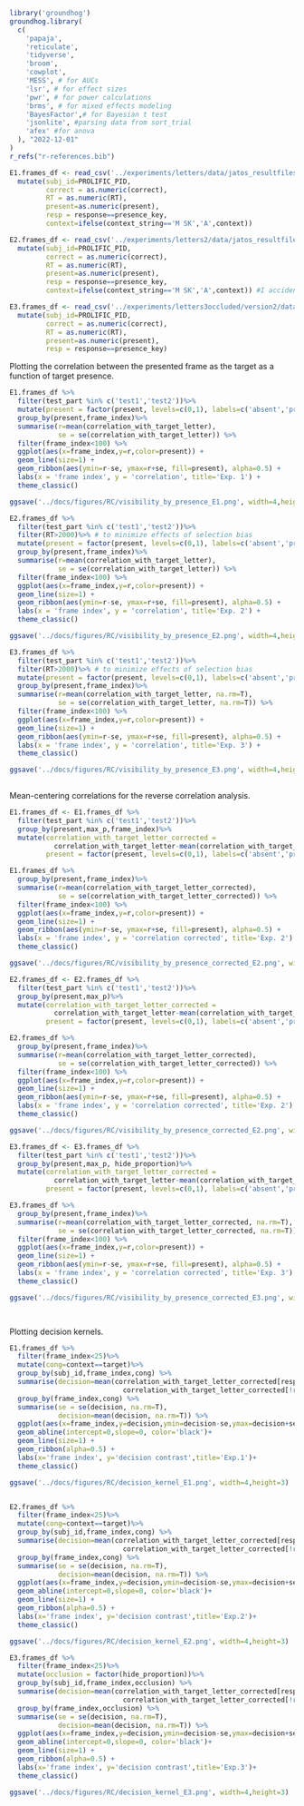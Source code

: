 ```r

library('groundhog')
groundhog.library(
  c(
    'papaja',
    'reticulate',
    'tidyverse',
    'broom',
    'cowplot',
    'MESS', # for AUCs
    'lsr', # for effect sizes
    'pwr', # for power calculations
    'brms', # for mixed effects modeling
    'BayesFactor',# for Bayesian t test
    'jsonlite', #parsing data from sort_trial
    'afex' #for anova
  ), "2022-12-01"
)
r_refs("r-references.bib")

```

```r
E1.frames_df <- read_csv('../experiments/letters/data/jatos_resultfiles_batch1/all_data.csv') %>%
  mutate(subj_id=PROLIFIC_PID,
         correct = as.numeric(correct),
         RT = as.numeric(RT),
         present=as.numeric(present),
         resp = response==presence_key,
         context=ifelse(context_string=='M SK','A',context))

E2.frames_df <- read_csv('../experiments/letters2/data/jatos_resultfiles_batch1/all_data.csv') %>%
  mutate(subj_id=PROLIFIC_PID,
         correct = as.numeric(correct),
         RT = as.numeric(RT),
         present=as.numeric(present),
         resp = response==presence_key,
         context=ifelse(context_string=='M SK','A',context)) #I accidentally coded this as S

E3.frames_df <- read_csv('../experiments/letters3occluded/version2/data/jatos_resultfiles_batch1/all_data.csv') %>%
  mutate(subj_id=PROLIFIC_PID,
         correct = as.numeric(correct),
         RT = as.numeric(RT),
         present=as.numeric(present),
         resp = response==presence_key) 
```

Plotting the correlation between the presented frame as the target as a function of target presence.

```r

E1.frames_df %>%
  filter(test_part %in% c('test1','test2'))%>%
  mutate(present = factor(present, levels=c(0,1), labels=c('absent','present'))) %>%
  group_by(present,frame_index)%>%
  summarise(r=mean(correlation_with_target_letter),
            se = se(correlation_with_target_letter)) %>%
  filter(frame_index<100) %>%
  ggplot(aes(x=frame_index,y=r,color=present)) +
  geom_line(size=1) + 
  geom_ribbon(aes(ymin=r-se, ymax=r+se, fill=present), alpha=0.5) +
  labs(x = 'frame index', y = 'correlation', title='Exp. 1') +
  theme_classic()

ggsave('../docs/figures/RC/visibility_by_presence_E1.png', width=4,height=3)

E2.frames_df %>%
  filter(test_part %in% c('test1','test2'))%>%
  filter(RT>2000)%>% # to minimize effects of selection bias
  mutate(present = factor(present, levels=c(0,1), labels=c('absent','present'))) %>%
  group_by(present,frame_index)%>%
  summarise(r=mean(correlation_with_target_letter),
            se = se(correlation_with_target_letter)) %>%
  filter(frame_index<100) %>%
  ggplot(aes(x=frame_index,y=r,color=present)) +
  geom_line(size=1) + 
  geom_ribbon(aes(ymin=r-se, ymax=r+se, fill=present), alpha=0.5) +
  labs(x = 'frame index', y = 'correlation', title='Exp. 2') +
  theme_classic()

ggsave('../docs/figures/RC/visibility_by_presence_E2.png', width=4,height=3)

E3.frames_df %>%
  filter(test_part %in% c('test1','test2'))%>%
  filter(RT>2000)%>% # to minimize effects of selection bias
  mutate(present = factor(present, levels=c(0,1), labels=c('absent','present'))) %>%
  group_by(present,frame_index)%>%
  summarise(r=mean(correlation_with_target_letter, na.rm=T),
            se = se(correlation_with_target_letter, na.rm=T)) %>%
  filter(frame_index<100) %>%
  ggplot(aes(x=frame_index,y=r,color=present)) +
  geom_line(size=1) + 
  geom_ribbon(aes(ymin=r-se, ymax=r+se, fill=present), alpha=0.5) +
  labs(x = 'frame index', y = 'correlation', title='Exp. 3') +
  theme_classic()

ggsave('../docs/figures/RC/visibility_by_presence_E3.png', width=4,height=3)
  
```

Mean-centering correlations for the reverse correlation analysis. 

```r

E1.frames_df <- E1.frames_df %>%
  filter(test_part %in% c('test1','test2'))%>%
  group_by(present,max_p,frame_index)%>%
  mutate(correlation_with_target_letter_corrected = 
           correlation_with_target_letter-mean(correlation_with_target_letter),
         present = factor(present, levels=c(0,1), labels=c('absent','present')))

E1.frames_df %>%
  group_by(present,frame_index)%>%
  summarise(r=mean(correlation_with_target_letter_corrected),
            se = se(correlation_with_target_letter_corrected)) %>%
  filter(frame_index<100) %>%
  ggplot(aes(x=frame_index,y=r,color=present)) +
  geom_line(size=1) + 
  geom_ribbon(aes(ymin=r-se, ymax=r+se, fill=present), alpha=0.5) +
  labs(x = 'frame index', y = 'correlation corrected', title='Exp. 2') +
  theme_classic()

ggsave('../docs/figures/RC/visibility_by_presence_corrected_E2.png', width=4,height=3)

E2.frames_df <- E2.frames_df %>%
  filter(test_part %in% c('test1','test2'))%>%
  group_by(present,max_p)%>%
  mutate(correlation_with_target_letter_corrected = 
           correlation_with_target_letter-mean(correlation_with_target_letter),
         present = factor(present, levels=c(0,1), labels=c('absent','present')))

E2.frames_df %>%
  group_by(present,frame_index)%>%
  summarise(r=mean(correlation_with_target_letter_corrected),
            se = se(correlation_with_target_letter_corrected)) %>%
  filter(frame_index<100) %>%
  ggplot(aes(x=frame_index,y=r,color=present)) +
  geom_line(size=1) + 
  geom_ribbon(aes(ymin=r-se, ymax=r+se, fill=present), alpha=0.5) +
  labs(x = 'frame index', y = 'correlation corrected', title='Exp. 2') +
  theme_classic()

ggsave('../docs/figures/RC/visibility_by_presence_corrected_E2.png', width=4,height=3)

E3.frames_df <- E3.frames_df %>%
  filter(test_part %in% c('test1','test2'))%>%
  group_by(present,max_p, hide_proportion)%>%
  mutate(correlation_with_target_letter_corrected = 
           correlation_with_target_letter-mean(correlation_with_target_letter, na.rm=T),
         present = factor(present, levels=c(0,1), labels=c('absent','present')))

E3.frames_df %>%
  group_by(present,frame_index)%>%
  summarise(r=mean(correlation_with_target_letter_corrected, na.rm=T),
            se = se(correlation_with_target_letter_corrected, na.rm=T)) %>%
  filter(frame_index<100) %>%
  ggplot(aes(x=frame_index,y=r,color=present)) +
  geom_line(size=1) + 
  geom_ribbon(aes(ymin=r-se, ymax=r+se, fill=present), alpha=0.5) +
  labs(x = 'frame index', y = 'correlation corrected', title='Exp. 3') +
  theme_classic()

ggsave('../docs/figures/RC/visibility_by_presence_corrected_E3.png', width=4,height=3)

  
```

Plotting decision kernels. 

```r

E1.frames_df %>%
  filter(frame_index<25)%>%
  mutate(cong=context==target)%>%
  group_by(subj_id,frame_index,cong) %>%
  summarise(decision=mean(correlation_with_target_letter_corrected[resp]-
                            correlation_with_target_letter_corrected[!resp])) %>%
  group_by(frame_index,cong) %>%
  summarise(se = se(decision, na.rm=T),
            decision=mean(decision, na.rm=T)) %>%
  ggplot(aes(x=frame_index,y=decision,ymin=decision-se,ymax=decision+se, color=cong, fill=cong)) +
  geom_abline(intercept=0,slope=0, color='black')+
  geom_line(size=1) +
  geom_ribbon(alpha=0.5) +
  labs(x='frame index', y='decision contrast',title='Exp.1')+
  theme_classic()

ggsave('../docs/figures/RC/decision_kernel_E1.png', width=4,height=3)


E2.frames_df %>%
  filter(frame_index<25)%>%
  mutate(cong=context==target)%>%
  group_by(subj_id,frame_index,cong) %>%
  summarise(decision=mean(correlation_with_target_letter_corrected[resp]-
                            correlation_with_target_letter_corrected[!resp])) %>%
  group_by(frame_index,cong) %>%
  summarise(se = se(decision, na.rm=T),
            decision=mean(decision, na.rm=T)) %>%
  ggplot(aes(x=frame_index,y=decision,ymin=decision-se,ymax=decision+se, color=cong, fill=cong)) +
  geom_abline(intercept=0,slope=0, color='black')+
  geom_line(size=1) +
  geom_ribbon(alpha=0.5) +
  labs(x='frame index', y='decision contrast',title='Exp.2')+
  theme_classic()

ggsave('../docs/figures/RC/decision_kernel_E2.png', width=4,height=3)

E3.frames_df %>%
  filter(frame_index<25)%>%
  mutate(occlusion = factor(hide_proportion))%>%
  group_by(subj_id,frame_index,occlusion) %>%
  summarise(decision=mean(correlation_with_target_letter_corrected[resp]-
                            correlation_with_target_letter_corrected[!resp])) %>%
  group_by(frame_index,occlusion) %>%
  summarise(se = se(decision, na.rm=T),
            decision=mean(decision, na.rm=T)) %>%
  ggplot(aes(x=frame_index,y=decision,ymin=decision-se,ymax=decision+se, color=occlusion, fill=occlusion)) +
  geom_abline(intercept=0,slope=0, color='black')+
  geom_line(size=1) +
  geom_ribbon(alpha=0.5) +
  labs(x='frame index', y='decision contrast',title='Exp.3')+
  theme_classic()

ggsave('../docs/figures/RC/decision_kernel_E3.png', width=4,height=3)
  
```